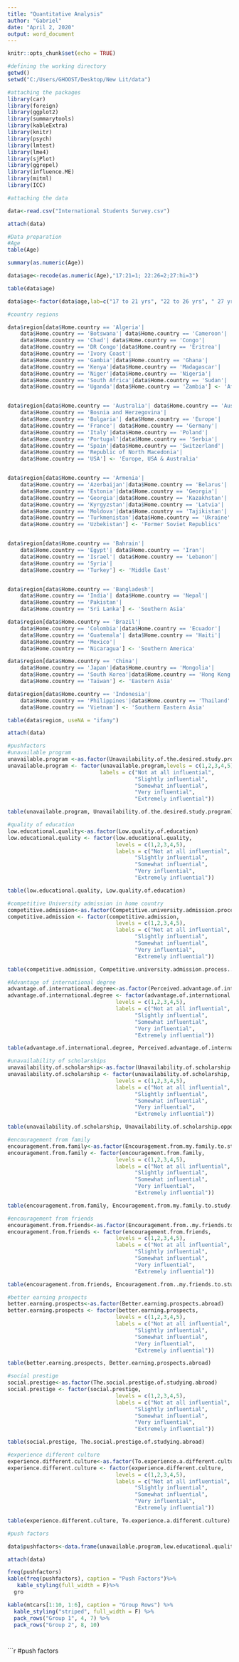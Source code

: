 ```yaml
---
title: "Quantitative Analysis"
author: "Gabriel"
date: "April 2, 2020"
output: word_document
---
```


```r
knitr::opts_chunk$set(echo = TRUE)
```


```r
#defining the working directory
getwd()
setwd("C:/Users/GHOOST/Desktop/New Lit/data")
```


```r
#attaching the packages
library(car)
library(foreign)
library(ggplot2)
library(summarytools)
library(kableExtra)
library(knitr)
library(psych)
library(lmtest)
library(lme4)
library(sjPlot)
library(ggrepel)
library(influence.ME)
library(mitml)
library(ICC)
```


```r
#attaching the data

data<-read.csv("International Students Survey.csv")

attach(data)
```



```r
#Data preparation
#Age
table(Age)

summary(as.numeric(Age))

data$age<-recode(as.numeric(Age),"17:21=1; 22:26=2;27:hi=3")

table(data$age)

data$age<-factor(data$age,lab=c("17 to 21 yrs", "22 to 26 yrs", " 27 yrs and older")) 

#country regions

data$region[data$Home.country == 'Algeria'| 
    data$Home.country == 'Botswana'| data$Home.country == 'Cameroon'|
    data$Home.country == 'Chad'| data$Home.country == 'Congo'|
    data$Home.country == 'DR Congo'|data$Home.country == 'Eritrea'|
    data$Home.country == 'Ivory Coast'|
    data$Home.country == 'Gambia'|data$Home.country == 'Ghana'|
    data$Home.country == 'Kenya'|data$Home.country == 'Madagascar'|
    data$Home.country == 'Niger'|data$Home.country == 'Nigeria'|
    data$Home.country == 'South Africa'|data$Home.country == 'Sudan'|
    data$Home.country == 'Uganda'|data$Home.country == 'Zambia'] <- 'Africa'


data$region[data$Home.country == 'Australia'| data$Home.country == 'Austria'| 
    data$Home.country == 'Bosnia and Herzegovina'|
    data$Home.country == 'Bulgaria'| data$Home.country == 'Europe'|
    data$Home.country == 'France'| data$Home.country == 'Germany'|
    data$Home.country == 'Italy'|data$Home.country == 'Poland'|
    data$Home.country == 'Portugal'|data$Home.country == 'Serbia'|
    data$Home.country == 'Spain'|data$Home.country == 'Switzerland'|
    data$Home.country == 'Republic of North Macedonia'|
    data$Home.country == 'USA'] <- 'Europe, USA & Australia'


data$region[data$Home.country == 'Armenia'| 
    data$Home.country == 'Azerbaijan'|data$Home.country == 'Belarus'|
    data$Home.country == 'Estonia'|data$Home.country == 'Georgia'|
    data$Home.country == 'Georgia'|data$Home.country == 'Kazakhstan'|
    data$Home.country == 'Kyrgyzstan'|data$Home.country == 'Latvia'|
    data$Home.country == 'Moldova'|data$Home.country == 'Tajikistan'|
    data$Home.country == 'Turkmenistan'|data$Home.country == 'Ukraine'|
    data$Home.country == 'Uzbekistan'] <- 'Former Soviet Republics'


data$region[data$Home.country == 'Bahrain'| 
    data$Home.country == 'Egypt'| data$Home.country == 'Iran'|
    data$Home.country == 'Israel'| data$Home.country == 'Lebanon'|
    data$Home.country == 'Syria'| 
    data$Home.country == 'Turkey'] <- 'Middle East'


data$region[data$Home.country == 'Bangladesh'| 
    data$Home.country == 'India'| data$Home.country == 'Nepal'|
    data$Home.country == 'Pakistan'| 
    data$Home.country == 'Sri Lanka'] <- 'Southern Asia'

data$region[data$Home.country == 'Brazil'| 
    data$Home.country == 'Colombia'|data$Home.country == 'Ecuador'|
    data$Home.country == 'Guatemala'| data$Home.country == 'Haiti'|
    data$Home.country == 'Mexico'|
    data$Home.country == 'Nicaragua'] <- 'Southern America'

data$region[data$Home.country == 'China'| 
    data$Home.country == 'Japan'|data$Home.country == 'Mongolia'| 
    data$Home.country == 'South Korea'|data$Home.country == 'Hong Kong'|
    data$Home.country == 'Taiwan'] <- 'Eastern Asia'

data$region[data$Home.country == 'Indonesia'|
    data$Home.country == 'Philippines'|data$Home.country == 'Thailand'|
    data$Home.country == 'Vietnam'] <- 'Southern Eastern Asia'

table(data$region, useNA = "ifany")

attach(data)
```



```r
#pushfactors
#unavailable program
unavailable.program <-as.factor(Unavailability.of.the.desired.study.program)
unavailable.program <- factor(unavailable.program,levels = c(1,2,3,4,5),
                             labels = c("Not at all influential", 
                                        "Slightly influential", 
                                        "Somewhat influential", 
                                        "Very influential", 
                                        "Extremely influential"))

table(unavailable.program, Unavailability.of.the.desired.study.program)

#quality of education
low.educational.quality<-as.factor(Low.quality.of.education)
low.educational.quality <- factor(low.educational.quality,
                                  levels = c(1,2,3,4,5),
                                  labels = c("Not at all influential", 
                                        "Slightly influential", 
                                        "Somewhat influential", 
                                        "Very influential", 
                                        "Extremely influential"))

table(low.educational.quality, Low.quality.of.education)

#competitive University admission in home country
competitive.admission<-as.factor(Competitive.university.admission.process..difficult.to.gain.admission.to.a.quality.local.institution)
competitive.admission <- factor(competitive.admission,
                                  levels = c(1,2,3,4,5),
                                  labels = c("Not at all influential", 
                                        "Slightly influential", 
                                        "Somewhat influential", 
                                        "Very influential", 
                                        "Extremely influential"))

table(competitive.admission, Competitive.university.admission.process..difficult.to.gain.admission.to.a.quality.local.institution)

#Advantage of international degree
advantage.of.international.degree<-as.factor(Perceived.advantage.of.international.degree.over.a.local.one.at.the.local.job.market)
advantage.of.international.degree <- factor(advantage.of.international.degree,
                                  levels = c(1,2,3,4,5),
                                  labels = c("Not at all influential", 
                                        "Slightly influential", 
                                        "Somewhat influential", 
                                        "Very influential", 
                                        "Extremely influential"))

table(advantage.of.international.degree, Perceived.advantage.of.international.degree.over.a.local.one.at.the.local.job.market)

#unavailability of scholarships
unavailability.of.scholarship<-as.factor(Unavailability.of.scholarship.opportunities)
unavailability.of.scholarship <- factor(unavailability.of.scholarship,
                                  levels = c(1,2,3,4,5),
                                  labels = c("Not at all influential", 
                                        "Slightly influential", 
                                        "Somewhat influential", 
                                        "Very influential", 
                                        "Extremely influential"))

table(unavailability.of.scholarship, Unavailability.of.scholarship.opportunities)

#encouragement from family
encouragement.from.family<-as.factor(Encouragement.from.my.family.to.study.abroad)
encouragement.from.family <- factor(encouragement.from.family,
                                  levels = c(1,2,3,4,5),
                                  labels = c("Not at all influential", 
                                        "Slightly influential", 
                                        "Somewhat influential", 
                                        "Very influential", 
                                        "Extremely influential"))

table(encouragement.from.family, Encouragement.from.my.family.to.study.abroad)

#encouragement from friends
encouragement.from.friends<-as.factor(Encouragement.from..my.friends.to.study.abroad)
encouragement.from.friends <- factor(encouragement.from.friends,
                                  levels = c(1,2,3,4,5),
                                  labels = c("Not at all influential", 
                                        "Slightly influential", 
                                        "Somewhat influential", 
                                        "Very influential", 
                                        "Extremely influential"))

table(encouragement.from.friends, Encouragement.from..my.friends.to.study.abroad)

#better earning prospects
better.earning.prospects<-as.factor(Better.earning.prospects.abroad)
better.earning.prospects <- factor(better.earning.prospects,
                                  levels = c(1,2,3,4,5),
                                  labels = c("Not at all influential", 
                                        "Slightly influential", 
                                        "Somewhat influential", 
                                        "Very influential", 
                                        "Extremely influential"))

table(better.earning.prospects, Better.earning.prospects.abroad)

#social prestige
social.prestige<-as.factor(The.social.prestige.of.studying.abroad)
social.prestige <- factor(social.prestige,
                                  levels = c(1,2,3,4,5),
                                  labels = c("Not at all influential", 
                                        "Slightly influential", 
                                        "Somewhat influential", 
                                        "Very influential", 
                                        "Extremely influential"))

table(social.prestige, The.social.prestige.of.studying.abroad)

#experience different culture
experience.different.culture<-as.factor(To.experience.a.different.culture)
experience.different.culture <- factor(experience.different.culture,
                                  levels = c(1,2,3,4,5),
                                  labels = c("Not at all influential", 
                                        "Slightly influential", 
                                        "Somewhat influential", 
                                        "Very influential", 
                                        "Extremely influential"))

table(experience.different.culture, To.experience.a.different.culture)

```


```r
#push factors

data$pushfactors<-data.frame(unavailable.program,low.educational.quality,competitive.admission,advantage.of.international.degree,unavailability.of.scholarship,encouragement.from.family,encouragement.from.friends,better.earning.prospects,social.prestige,experience.different.culture)

attach(data)

freq(pushfactors)
kable(freq(pushfactors), caption = "Push Factors")%>%
   kable_styling(full_width = F)%>%
  gro

kable(mtcars[1:10, 1:6], caption = "Group Rows") %>%
  kable_styling("striped", full_width = F) %>%
  pack_rows("Group 1", 4, 7) %>%
  pack_rows("Group 2", 8, 10)
```


```r

```



```r

```



```r
#push factors

